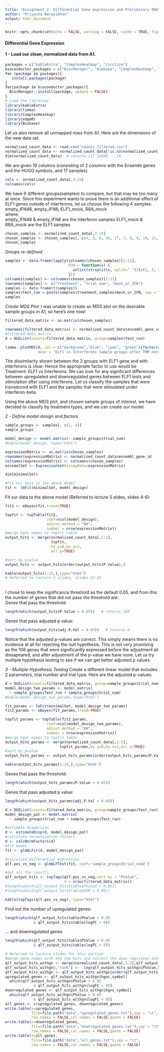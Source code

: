 ```yaml
---
title: "Assignment 2: Differential Gene expression and Preliminary ORA"
author: "Priyanka Narasimhan"
output: html_document
---
```


```r
knitr::opts_chunk$set(echo = FALSE, warning = FALSE, cache = TRUE, fig.asp = 1)
```

#### Differential Gene Expression

#### 1 - Load our clean, normalized data from A1. 
```r
packages = c("kableExtra", "ComplexHeatmap", "circlize")
bioconductor_packages = c("BiocManager", "Biobase", "ComplexHeatmap", "limma", "edgeR")
for (package in packages){
   install.packages(package)
}
for(package in bioconductor_packages){
  BiocManager::install(package, update = FALSE)
}
# Load the libraries
library(kableExtra)
library(limma)
library(ComplexHeatmap)
library(edgeR)
library(Biobase)
```

Let us also remove all unmapped rows from A1. Here are the dimensions of the new data set. 
```r
normalized_count_data <- read.csv("counts_filtered.csv")
normalized_count_data <- normalized_count_data[!is.na(normalized_count_data$hgnc_symbol),]
dim(normalized_count_data)  # returns [1] 13608    19
```

We are given 19 columns (consisting of 2 columns with the Ensembl genes and the HUGO symbols, and 17 samples).

```r
cols <- normalized_count_data[,3:19]
colnames(cols)
```

We have 6 different groups(samples) to compare, but that may be too many at once. Since this experiment wants to prove there is an additional effect of ELF1 genes outside of interferons, let us choose the following 4 samples: empty_IFN48, empty_IFN6, ELF1_mock, R8A_mock <br />
where: <br />
empty_IFN48 & empty_IFN6 are the interferon samples
ELF1_mock & R8A_mock are the ELF1 samples
```r
chosen_samples <- normalized_count_data[,3:19]
chosen_samples <- chosen_samples[, c(4, 5, 6, 16, 17, 7, 8, 9, 10, 11, 12)]
chosen_samples
```

*Groups re-defined*
```r
samples <- data.frame(lapply(colnames(chosen_samples)[1:11],
                             FUN = function(x) {
                               unlist(strsplit(x, split="_"))[c(1, 3, 2)]
                             }))
colnames(samples) <- colnames(chosen_samples)[1:11]
rownames(samples) <- c("Treatment", "trial_num", "mock_or_IFN")
samples <- data.frame(t(samples))
samples$Test_run = paste(samples$Treatment,samples$mock_or_IFN, sep = "_")
samples
```

*Create MDS Plot:*
I was unable to create an MDS plot on the desirable sample groups in A1, so here's one now!
```r
filtered_data_matrix <- as.matrix(chosen_samples)

rownames(filtered_data_matrix) <- normalized_count_data$ensembl_gene_id
#filtered_data_matrix
d = DGEList(counts=filtered_data_matrix, group=samples$Test_run)

limma::plotMDS(d, col = c("darkgreen","blue", "cyan", "green")[factor(samples$Test_run)], 
               main = "ELF1 vs Interferons Sample groups after TMM normalization")
```

The dissimilarity shown between the 2 groups with ELF1 gene and with interferons is clear. Hence the appropriate factor to use would be Treatment: ELF1 vs Interferons. We can look for any significant differences between upregulated and downregulated genes between ELF1 tests and stimulation after using interferons.
Let us classify the samples that were transduced with ELF1 and the samples that were stimulated under interferon-beta. 

Using the above MDS plot, and chosen sample groups of interest, we have decided to classify by treatment types, and we can create our model.

*2 - Define model design and factors*

```r

sample_groups <- samples[, c(2, 4)]
sample_groups

model_design <- model.matrix(~ sample_groups$trial_num)
#kable(model_design, type="html")

expressionMatrix <- as.matrix(chosen_samples)
rownames(expressionMatrix) <- normalized_count_data$ensembl_gene_id
colnames(expressionMatrix) <- colnames(chosen_samples)
minimalSet <- ExpressionSet(assayData=expressionMatrix)

dim(minimalSet)

#Fit our data to the above model
fit <- lmFit(minimalSet, model_design)

```

Fit our data to the above model (Referred to lecture 5 slides, slides 4-6):
```r
fit2 <- eBayes(fit,trend=TRUE)

topfit <- topTable(fit2, 
                   coef=ncol(model_design),
                   adjust.method = "BH",
                   number = nrow(expressionMatrix))
#merge hgnc names to topfit table
output_hits <- merge(normalized_count_data[,1:2],
                     topfit,
                     by.y=0,by.x=1,
                     all.y=TRUE)

#sort by pvalue
output_hits <- output_hits[order(output_hits$P.Value),]

kable(output_hits[1:10,],type="html")
# Referred to lecture 5 slides, slides 21-23

```
<br />
I chose to keep the significance threshold as the default 0.05, and from this the number of genes that did not pass the threshold are: <br />
Genes that pass the threshold:
```r
length(which(output_hits$P.Value < 0.05))   # returns 108
```
Genes that pass adjusted p value:
```r
length(which(output_hits$adj.P.Val < 0.05))   # returns 0
```

Notice that the adjusted p-values are correct. This simply means there is no evidence at all for rejecting the null hypothesis. This is not very promising as the 108 genes that were significantly expressed before the adjustment all dissapeared, and after adjustment of the p-value we have none. 
Let us try multiple hypothesis testing to see if we can get better adjusted p values. 

*3 - Multiple Hypothesis Testing*
Create a different linear model that includes 2 parameters, trial number and trial type. Here are the adjusted p-values:
```r
d = DGEList(counts=filtered_data_matrix, group=sample_groups$trial_num)
model_design_two_params <- model.matrix(
  ~ sample_groups$Test_run + sample_groups$trial_num)
#kable(model_design_two_params,type="html")
```

```r
fit_params <- lmFit(minimalSet, model_design_two_params)
fit2_params <- eBayes(fit_params,trend=TRUE)

topfit_params <- topTable(fit2_params, 
                   coef=ncol(model_design_two_params),
                   adjust.method = "BH",
                   number = nrow(expressionMatrix))
#merge hgnc names to topfit table
output_hits_params <- merge(normalized_count_data[,1:2],
                         topfit_params,by.y=0,by.x=1,all.y=TRUE)
#sort by pvalue
output_hits_params <- output_hits_params[order(output_hits_params$P.Value),]

kable(output_hits_params[1:10,],type="html")
```

Genes that pass the threshold:
```r
length(which(output_hits_params$P.Value < 0.05))
```

Genes that pass adjusted p value:
```r
length(which(output_hits_params$adj.P.Val < 0.05))
```


```r

d = DGEList(counts=filtered_data_matrix, group=sample_groups$Test_run)
model_design_pat <- model.matrix(
  ~ sample_groups$trial_num + sample_groups$Test_run)

#estimate dispersion
d <- estimateDisp(d, model_design_pat)
#calculate normalization factors
d <- calcNormFactors(d)
#fit model
fit <- glmQLFit(d, model_design_pat)

#calculate differential expression
qlf.pos_vs_neg <- glmQLFTest(fit, coef='sample_groups$trial_num2')
```

```r
#Get all the results
qlf_output_hits <- topTags(qlf.pos_vs_neg,sort.by = "PValue",
                           n = nrow(filtered_data_matrix))
#length(which(qlf_output_hits$table$PValue < 0.05))
#length(which(qlf_output_hits$table$FDR < 0.05))
```
```r
kable(topTags(qlf.pos_vs_neg), type="html")
```

Find out the number of upregulated genes:
```r
length(which(qlf_output_hits$table$PValue < 0.05 
             & qlf_output_hits$table$logFC > 0))
```
... and downregulated genes
```r

length(which(qlf_output_hits$table$PValue < 0.05 
             & qlf_output_hits$table$logFC < 0))
```


```r
# Referred to lecture slides for this portion
#merge gene names with the top hits and collect the down regulated and upregulated genes
qlf_output_hits_withgn <- merge(normalized_count_data[,1:2],qlf_output_hits, by.x=1, by.y = 0)
qlf_output_hits_withgn[,"rank"] <- -log(qlf_output_hits_withgn$PValue,base =10) * sign(qlf_output_hits_withgn$logFC)
qlf_output_hits_withgn <- qlf_output_hits_withgn[order(qlf_output_hits_withgn$rank),]
upregulated_genes <- qlf_output_hits_withgn$hgnc_symbol[
  which(qlf_output_hits_withgn$PValue < 0.05 
             & qlf_output_hits_withgn$logFC > 0)]
downregulated_genes <- qlf_output_hits_withgn$hgnc_symbol[
  which(qlf_output_hits_withgn$PValue < 0.05 
             & qlf_output_hits_withgn$logFC < 0)]
all_genes <- c(upregulated_genes, downregulated_genes)
write.table(x=upregulated_genes,
            file=file.path("data","upregulated_genes.txt"),sep = "\t",
            row.names = FALSE,col.names = FALSE,quote = FALSE)
write.table(x=downregulated_genes,
            file=file.path("data","downregulated_genes.txt"),sep = "\t",
            row.names = FALSE,col.names = FALSE,quote = FALSE)
write.table(x=all_genes,
            file=file.path("data","all_genes.txt"),sep = "\t",
            row.names = FALSE,col.names = FALSE,quote = FALSE)

```









